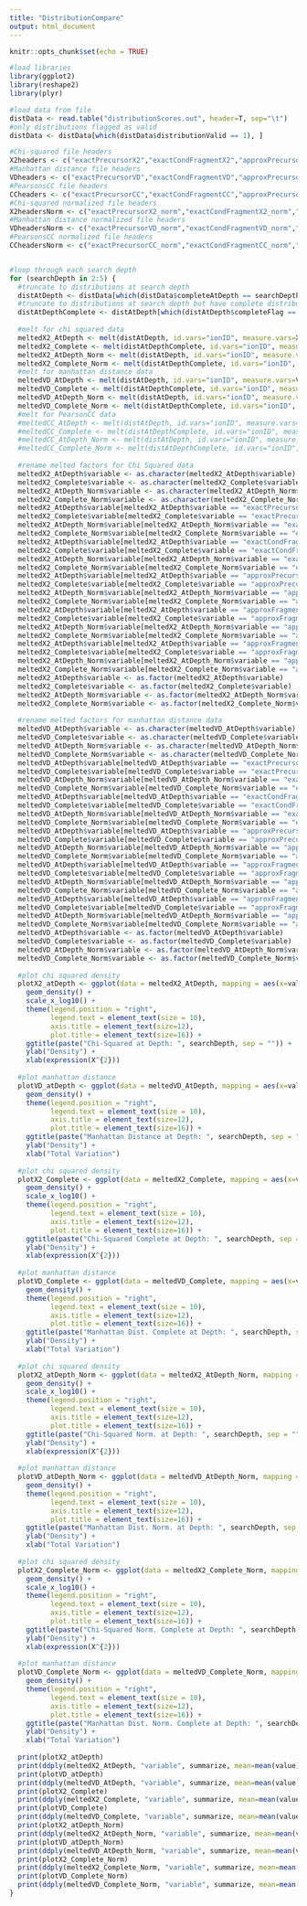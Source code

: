 ```yaml
---
title: "DistributionCompare"
output: html_document
---
```


```r
knitr::opts_chunk$set(echo = TRUE)
```

```r
#load libraries
library(ggplot2)
library(reshape2)
library(plyr)

#load data from file
distData <- read.table("distributionScores.out", header=T, sep="\t")
#only distributions flagged as valid
distData <- distData[which(distData$distributionValid == 1), ]

#Chi-squared file headers
X2headers <- c("exactPrecursorX2","exactCondFragmentX2","approxPrecursorFromWeightX2","approxFragmentFromWeightX2","approxFragmentFromWeightAndSX2")
#Manhattan distance file headers
VDheaders <- c("exactPrecursorVD","exactCondFragmentVD","approxPrecursorFromWeightVD","approxFragmentFromWeightVD","approxFragmentFromWeightAndSVD")
#PearsonsCC file headers
CCheaders <- c("exactPrecursorCC","exactCondFragmentCC","approxPrecursorFromWeightCC","approxFragmentFromWeightCC","approxFragmentFromWeightAndSCC")
#Chi-squared normalized file headers
X2headersNorm <- c("exactPrecursorX2_norm","exactCondFragmentX2_norm","approxPrecursorFromWeightX2_norm","approxFragmentFromWeightX2_norm","approxFragmentFromWeightAndSX2_norm")
#Manhattan distance normalized file headers
VDheadersNorm <- c("exactPrecursorVD_norm","exactCondFragmentVD_norm","approxPrecursorFromWeightVD_norm","approxFragmentFromWeightVD_norm","approxFragmentFromWeightAndSVD_norm")
#PearsonsCC normalized file headers
CCheadersNorm <- c("exactPrecursorCC_norm","exactCondFragmentCC_norm","approxPrecursorFromWeightCC_norm","approxFragmentFromWeightCC_norm","approxFragmentFromWeightAndSCC_norm")


#loop through each search depth
for (searchDepth in 2:5) {
  #truncate to distributions at search depth
  distAtDepth <- distData[which(distData$completeAtDepth == searchDepth),]
  #truncate to distributions at search depth but have complete distributions
  distAtDepthComplete <- distAtDepth[which(distAtDepth$completeFlag == 1),]
  
  #melt for chi squared data
  meltedX2_AtDepth <- melt(distAtDepth, id.vars="ionID", measure.vars=X2headers)
  meltedX2_Complete <- melt(distAtDepthComplete, id.vars="ionID", measure.vars=X2headers)
  meltedX2_AtDepth_Norm <- melt(distAtDepth, id.vars="ionID", measure.vars=X2headersNorm)
  meltedX2_Complete_Norm <- melt(distAtDepthComplete, id.vars="ionID", measure.vars=X2headersNorm)
  #melt for manhattan distance data
  meltedVD_AtDepth <- melt(distAtDepth, id.vars="ionID", measure.vars=VDheaders)
  meltedVD_Complete <- melt(distAtDepthComplete, id.vars="ionID", measure.vars=VDheaders)
  meltedVD_AtDepth_Norm <- melt(distAtDepth, id.vars="ionID", measure.vars=VDheadersNorm)
  meltedVD_Complete_Norm <- melt(distAtDepthComplete, id.vars="ionID", measure.vars=VDheadersNorm)
  #melt for PearsonCC data
  #meltedCC_AtDepth <- melt(distAtDepth, id.vars="ionID", measure.vars=CCheaders)
  #meltedCC_Complete <- melt(distAtDepthComplete, id.vars="ionID", measure.vars=CCheaders)
  #meltedCC_AtDepth_Norm <- melt(distAtDepth, id.vars="ionID", measure.vars=CCheadersNorm)
  #meltedCC_Complete_Norm <- melt(distAtDepthComplete, id.vars="ionID", measure.vars=CCheadersNorm)
  
  #rename melted factors for Chi Squared data
  meltedX2_AtDepth$variable <- as.character(meltedX2_AtDepth$variable)
  meltedX2_Complete$variable <- as.character(meltedX2_Complete$variable)
  meltedX2_AtDepth_Norm$variable <- as.character(meltedX2_AtDepth_Norm$variable)
  meltedX2_Complete_Norm$variable <- as.character(meltedX2_Complete_Norm$variable)
  meltedX2_AtDepth$variable[meltedX2_AtDepth$variable == "exactPrecursorX2"] <- "ExactPrecursor"
  meltedX2_Complete$variable[meltedX2_Complete$variable == "exactPrecursorX2"] <- "ExactPrecursor"
  meltedX2_AtDepth_Norm$variable[meltedX2_AtDepth_Norm$variable == "exactPrecursorX2_norm"] <- "ExactPrecursor"
  meltedX2_Complete_Norm$variable[meltedX2_Complete_Norm$variable == "exactPrecursorX2_norm"] <- "ExactPrecursor"
  meltedX2_AtDepth$variable[meltedX2_AtDepth$variable == "exactCondFragmentX2"] <- "ExactFragment"
  meltedX2_Complete$variable[meltedX2_Complete$variable == "exactCondFragmentX2"] <- "ExactFragment"
  meltedX2_AtDepth_Norm$variable[meltedX2_AtDepth_Norm$variable == "exactCondFragmentX2_norm"] <- "ExactFragment"
  meltedX2_Complete_Norm$variable[meltedX2_Complete_Norm$variable == "exactCondFragmentX2_norm"] <- "ExactFragment"
  meltedX2_AtDepth$variable[meltedX2_AtDepth$variable == "approxPrecursorFromWeightX2"] <- "ApproxPrecursor"
  meltedX2_Complete$variable[meltedX2_Complete$variable == "approxPrecursorFromWeightX2"] <- "ApproxPrecursor"
  meltedX2_AtDepth_Norm$variable[meltedX2_AtDepth_Norm$variable == "approxPrecursorFromWeightX2_norm"] <- "ApproxPrecursor"
  meltedX2_Complete_Norm$variable[meltedX2_Complete_Norm$variable == "approxPrecursorFromWeightX2_norm"] <- "ApproxPrecursor"
  meltedX2_AtDepth$variable[meltedX2_AtDepth$variable == "approxFragmentFromWeightX2"] <- "ApproxFragment"
  meltedX2_Complete$variable[meltedX2_Complete$variable == "approxFragmentFromWeightX2"] <- "ApproxFragment"
  meltedX2_AtDepth_Norm$variable[meltedX2_AtDepth_Norm$variable == "approxFragmentFromWeightX2_norm"] <- "ApproxFragment"
  meltedX2_Complete_Norm$variable[meltedX2_Complete_Norm$variable == "approxFragmentFromWeightX2_norm"] <- "ApproxFragment"
  meltedX2_AtDepth$variable[meltedX2_AtDepth$variable == "approxFragmentFromWeightAndSX2"] <- "ApproxFragmentSulf"
  meltedX2_Complete$variable[meltedX2_Complete$variable == "approxFragmentFromWeightAndSX2"] <- "ApproxFragmentSulf"
  meltedX2_AtDepth_Norm$variable[meltedX2_AtDepth_Norm$variable == "approxFragmentFromWeightAndSX2_norm"] <- "ApproxFragmentSulf"
  meltedX2_Complete_Norm$variable[meltedX2_Complete_Norm$variable == "approxFragmentFromWeightAndSX2_norm"] <- "ApproxFragmentSulf"
  meltedX2_AtDepth$variable <- as.factor(meltedX2_AtDepth$variable)
  meltedX2_Complete$variable <- as.factor(meltedX2_Complete$variable)
  meltedX2_AtDepth_Norm$variable <- as.factor(meltedX2_AtDepth_Norm$variable)
  meltedX2_Complete_Norm$variable <- as.factor(meltedX2_Complete_Norm$variable)
  
  #rename melted factors for manhattan distance data
  meltedVD_AtDepth$variable <- as.character(meltedVD_AtDepth$variable)
  meltedVD_Complete$variable <- as.character(meltedVD_Complete$variable)
  meltedVD_AtDepth_Norm$variable <- as.character(meltedVD_AtDepth_Norm$variable)
  meltedVD_Complete_Norm$variable <- as.character(meltedVD_Complete_Norm$variable)
  meltedVD_AtDepth$variable[meltedVD_AtDepth$variable == "exactPrecursorVD"] <- "ExactPrecursor"
  meltedVD_Complete$variable[meltedVD_Complete$variable == "exactPrecursorVD"] <- "ExactPrecursor"
  meltedVD_AtDepth_Norm$variable[meltedVD_AtDepth_Norm$variable == "exactPrecursorVD_norm"] <- "ExactPrecursor"
  meltedVD_Complete_Norm$variable[meltedVD_Complete_Norm$variable == "exactPrecursorVD_norm"] <- "ExactPrecursor"
  meltedVD_AtDepth$variable[meltedVD_AtDepth$variable == "exactCondFragmentVD"] <- "ExactFragment"
  meltedVD_Complete$variable[meltedVD_Complete$variable == "exactCondFragmentVD"] <- "ExactFragment"
  meltedVD_AtDepth_Norm$variable[meltedVD_AtDepth_Norm$variable == "exactCondFragmentVD_norm"] <- "ExactFragment"
  meltedVD_Complete_Norm$variable[meltedVD_Complete_Norm$variable == "exactCondFragmentVD_norm"] <- "ExactFragment"
  meltedVD_AtDepth$variable[meltedVD_AtDepth$variable == "approxPrecursorFromWeightVD"] <- "ApproxPrecursor"
  meltedVD_Complete$variable[meltedVD_Complete$variable == "approxPrecursorFromWeightVD"] <- "ApproxPrecursor"
  meltedVD_AtDepth_Norm$variable[meltedVD_AtDepth_Norm$variable == "approxPrecursorFromWeightVD_norm"] <- "ApproxPrecursor"
  meltedVD_Complete_Norm$variable[meltedVD_Complete_Norm$variable == "approxPrecursorFromWeightVD_norm"] <- "ApproxPrecursor"
  meltedVD_AtDepth$variable[meltedVD_AtDepth$variable == "approxFragmentFromWeightVD"] <- "ApproxFragment"
  meltedVD_Complete$variable[meltedVD_Complete$variable == "approxFragmentFromWeightVD"] <- "ApproxFragment"
  meltedVD_AtDepth_Norm$variable[meltedVD_AtDepth_Norm$variable == "approxFragmentFromWeightVD_norm"] <- "ApproxFragment"
  meltedVD_Complete_Norm$variable[meltedVD_Complete_Norm$variable == "approxFragmentFromWeightVD_norm"] <- "ApproxFragment"
  meltedVD_AtDepth$variable[meltedVD_AtDepth$variable == "approxFragmentFromWeightAndSVD"] <- "ApproxFragmentSulf"
  meltedVD_Complete$variable[meltedVD_Complete$variable == "approxFragmentFromWeightAndSVD"] <- "ApproxFragmentSulf"
  meltedVD_AtDepth_Norm$variable[meltedVD_AtDepth_Norm$variable == "approxFragmentFromWeightAndSVD_norm"] <- "ApproxFragmentSulf"
  meltedVD_Complete_Norm$variable[meltedVD_Complete_Norm$variable == "approxFragmentFromWeightAndSVD_norm"] <- "ApproxFragmentSulf"
  meltedVD_AtDepth$variable <- as.factor(meltedVD_AtDepth$variable)
  meltedVD_Complete$variable <- as.factor(meltedVD_Complete$variable)
  meltedVD_AtDepth_Norm$variable <- as.factor(meltedVD_AtDepth_Norm$variable)
  meltedVD_Complete_Norm$variable <- as.factor(meltedVD_Complete_Norm$variable)
  
  #plot chi squared density
  plotX2_atDepth <- ggplot(data = meltedX2_AtDepth, mapping = aes(x=value, color=variable)) +
    geom_density() +
    scale_x_log10() +
    theme(legend.position = "right",
          legend.text = element_text(size = 10),
          axis.title = element_text(size=12),
          plot.title = element_text(size=16)) +
    ggtitle(paste("Chi-Squared at Depth: ", searchDepth, sep = "")) +
    ylab("Density") +
    xlab(expression(X^{2}))
  
  #plot manhattan distance
  plotVD_atDepth <- ggplot(data = meltedVD_AtDepth, mapping = aes(x=value, color=variable)) +
    geom_density() +
    theme(legend.position = "right",
          legend.text = element_text(size = 10),
          axis.title = element_text(size=12),
          plot.title = element_text(size=16)) +
    ggtitle(paste("Manhattan Distance at Depth: ", searchDepth, sep = "")) +
    ylab("Density") +
    xlab("Total Variation")
  
  #plot chi squared density
  plotX2_Complete <- ggplot(data = meltedX2_Complete, mapping = aes(x=value, color=variable)) +
    geom_density() +
    scale_x_log10() +
    theme(legend.position = "right",
          legend.text = element_text(size = 10),
          axis.title = element_text(size=12),
          plot.title = element_text(size=16)) +
    ggtitle(paste("Chi-Squared Complete at Depth: ", searchDepth, sep = "")) +
    ylab("Density") +
    xlab(expression(X^{2}))
  
  #plot manhattan distance
  plotVD_Complete <- ggplot(data = meltedVD_Complete, mapping = aes(x=value, color=variable)) +
    geom_density() +
    theme(legend.position = "right",
          legend.text = element_text(size = 10),
          axis.title = element_text(size=12),
          plot.title = element_text(size=16)) +
    ggtitle(paste("Manhattan Dist. Complete at Depth: ", searchDepth, sep = "")) +
    ylab("Density") +
    xlab("Total Variation")
  
  #plot chi squared density
  plotX2_atDepth_Norm <- ggplot(data = meltedX2_AtDepth_Norm, mapping = aes(x=value, color=variable)) +
    geom_density() +
    scale_x_log10() +
    theme(legend.position = "right",
          legend.text = element_text(size = 10),
          axis.title = element_text(size=12),
          plot.title = element_text(size=16)) +
    ggtitle(paste("Chi-Squared Norm. at Depth: ", searchDepth, sep = "")) +
    ylab("Density") +
    xlab(expression(X^{2}))
  
  #plot manhattan distance
  plotVD_atDepth_Norm <- ggplot(data = meltedVD_AtDepth_Norm, mapping = aes(x=value, color=variable)) +
    geom_density() +
    theme(legend.position = "right",
          legend.text = element_text(size = 10),
          axis.title = element_text(size=12),
          plot.title = element_text(size=16)) +
    ggtitle(paste("Manhattan Dist. Norm. at Depth: ", searchDepth, sep = "")) +
    ylab("Density") +
    xlab("Total Variation")
  
  #plot chi squared density
  plotX2_Complete_Norm <- ggplot(data = meltedX2_Complete_Norm, mapping = aes(x=value, color=variable)) +
    geom_density() +
    scale_x_log10() +
    theme(legend.position = "right",
          legend.text = element_text(size = 10),
          axis.title = element_text(size=12),
          plot.title = element_text(size=16)) +
    ggtitle(paste("Chi-Squared Norm. Complete at Depth: ", searchDepth, sep = "")) +
    ylab("Density") +
    xlab(expression(X^{2}))
  
  #plot manhattan distance
  plotVD_Complete_Norm <- ggplot(data = meltedVD_Complete_Norm, mapping = aes(x=value, color=variable)) +
    geom_density() +
    theme(legend.position = "right",
          legend.text = element_text(size = 10),
          axis.title = element_text(size=12),
          plot.title = element_text(size=16)) +
    ggtitle(paste("Manhattan Dist. Norm. Complete at Depth: ", searchDepth, sep = "")) +
    ylab("Density") +
    xlab("Total Variation")
  
  print(plotX2_atDepth)
  print(ddply(meltedX2_AtDepth, "variable", summarize, mean=mean(value), min=min(value), max=max(value), sd=sd(value), count=length(value)))
  print(plotVD_atDepth)
  print(ddply(meltedVD_AtDepth, "variable", summarize, mean=mean(value), min=min(value), max=max(value), sd=sd(value), count=length(value)))
  print(plotX2_Complete)
  print(ddply(meltedX2_Complete, "variable", summarize, mean=mean(value), min=min(value), max=max(value), sd=sd(value), count=length(value)))
  print(plotVD_Complete)
  print(ddply(meltedVD_Complete, "variable", summarize, mean=mean(value), min=min(value), max=max(value), sd=sd(value), count=length(value)))
  print(plotX2_atDepth_Norm)
  print(ddply(meltedX2_AtDepth_Norm, "variable", summarize, mean=mean(value), min=min(value), max=max(value), sd=sd(value), count=length(value)))
  print(plotVD_atDepth_Norm)
  print(ddply(meltedVD_AtDepth_Norm, "variable", summarize, mean=mean(value), min=min(value), max=max(value), sd=sd(value), count=length(value)))
  print(plotX2_Complete_Norm)
  print(ddply(meltedX2_Complete_Norm, "variable", summarize, mean=mean(value), min=min(value), max=max(value), sd=sd(value), count=length(value)))
  print(plotVD_Complete_Norm)
  print(ddply(meltedVD_Complete_Norm, "variable", summarize, mean=mean(value), min=min(value), max=max(value), sd=sd(value), count=length(value)))
}

```